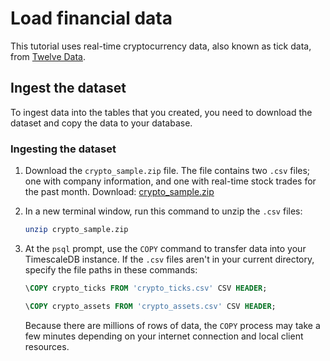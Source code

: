 # Load financial data
This tutorial uses real-time cryptocurrency data, also known as tick data, from
[Twelve Data][twelve-data].

## Ingest the dataset
To ingest data into the tables that you created, you need to download the
dataset and copy the data to your database.

<procedure>

### Ingesting the dataset

1.  Download the `crypto_sample.zip` file. The file contains two `.csv`
    files; one with company information, and one with real-time stock trades for
    the past month. Download:
    <tag
    type="download">[crypto_sample.zip](https://assets.timescale.com/docs/downloads/candlestick/crypto_sample.zip)
    </tag>

1.  In a new terminal window, run this command to unzip the `.csv` files:

    ```bash
    unzip crypto_sample.zip
    ```

1.  At the `psql` prompt, use the `COPY` command to transfer data into your
    TimescaleDB instance. If the `.csv` files aren't in your current directory,
    specify the file paths in these commands:

    ```sql
    \COPY crypto_ticks FROM 'crypto_ticks.csv' CSV HEADER;
    ```

    ```sql
    \COPY crypto_assets FROM 'crypto_assets.csv' CSV HEADER;
    ```

    Because there are millions of rows of data, the `COPY` process may take a
    few minutes depending on your internet connection and local client
    resources.

</procedure>

[twelve-data]: https://twelvedata.com/
[query-data]: /getting-started/:currentVersion:/query-data/
